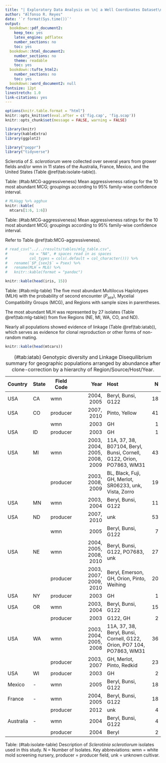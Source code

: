 ```yaml
---
title: "| Exploratory Data Analysis on \n| a Well Coordinates Dataset\n"
author: "Alfonso R. Reyes"
date: '`r format(Sys.time())`'
output:
  bookdown::pdf_document2:
    keep_tex: yes
    latex_engine: pdflatex
    number_sections: no
    toc: yes
  bookdown::html_document2:
    number_sections: no
    theme: readable
    toc: yes
  bookdown::tufte_html2:
    number_sections: no
    toc: yes
  bookdown::word_document2: null
fontsize: 12pt
linestretch: 1.0
link-citations: yes
---
```




```r

options(knitr.table.format = "html") 
knitr::opts_knit$set(eval.after = c('fig.cap', 'fig.scap'))
knitr::opts_chunk$set(message = FALSE, warning = FALSE)
```

```r
library(knitr)
library(kableExtra)
library(ggplot2)

library("poppr")
library("tidyverse")
```

Sclerotia of *S. sclerotiorum* were collected over several years from grower fields and/or wmn in 11 states of the Australia, France, Mexico, and the United States (Table \@ref(tab:isolate-table)). 


Table: (\#tab:MCG-aggressiveness) Mean aggressiveness ratings for the 10 most abundant MCG; groupings according to 95% family-wise confidence interval.

```r
# MLHagg %>% agghux
knitr::kable(
  mtcars[1:6, 1:6])
```

Table: (\#tab:MCG-aggressiveness) Mean aggressiveness ratings for the 10 most abundant MCG; groupings according to 95% family-wise confidence interval.


Refer to Table \@ref(tab:MCG-aggressiveness).

```r
# read_csv("../../results/tables/mlg_table.csv", 
#          na = "NA", # spaces read in as spaces
#          col_types = cols(.default = col_character())) %>%
#   rename(`$P_{sex}$` = Psex) %>% 
#   rename(MLH = MLG) %>%
#   knitr::kable(format = "pandoc")

knitr::kable(head(iris, 15))
```

Table: (\#tab:mlg-table) The five most abundant Multilocus Haplotypes (MLH) with
the probability of second encounter ($P_{sex}$), Mycelial Compatibility Groups (MCG), and Regions with sample sizes in parentheses.


The most abundant MLH was represented by 27 isolates (Table \@ref(tab:mlg-table)) from five Regions (NE, MI, WA, CO, and ND). 


Nearly all populations showed evidence of linkage (Table \@ref(tab:iatab)), which serves as evidence for clonal reproduction or other forms of non-random mating. 

```r

knitr::kable(head(mtcars))
```
Table: (\#tab:iatab) Genotypic diversity and Linkage Disequilibrium summary for geographic populations arranged by abundance after clone-correction by a hierarchy of
Region/Source/Host/Year. 


-----------------------------------------------------------------------------
Country   State  Field Code              Year Host                          N 
--------- ------ ---------- ----------------- -------------------------- ----
USA       CA     wmn               2004, 2005 Beryl, Bunsi, G122           18 

USA       CO     producer          2007, 2010 Pinto, Yellow                41 

                 wmn                     2003 GH                            1 

USA       ID     producer                2003 GH                            1 

USA       MI     wmn        2003, 2004, 2005, 11A, 37, 38, B07104,         43 
                                   2008, 2009 Beryl, Bunsi, Cornell,       
                                              G122, Orion, PO7863, WM31      

                 producer    2003, 2008, 2009 BL, Black, Fuji, GH,         19 
                                              Merlot, SR06233, unk,        
                                              Vista, Zorro 

USA       MN     wmn               2003, 2004 Beryl, Bunsi, G122           11 

USA       ND     producer          2007, 2010 unk                          53 

                 wmn                     2005 Beryl, Bunsi, G122            7 

USA       NE     wmn        2004, 2005, 2008, Beryl, Bunsi, G122,          27 
                                         2010 PO7683, unk                    

                 producer   2003, 2007, 2009, Beryl, Emerson, GH, Orion,   20 
                                         2010  Pinto, Weihing                 

USA       NY     producer                2003 GH                            1 

USA       OR     wmn               2003, 2004 Beryl, Bunsi, G122           15 

                 producer                2003 G122, GH                      2 

USA       WA     wmn        2003, 2004, 2005, 11A, 37, 38, Beryl, Bunsi,   36 
                                         2008  Cornell, G122, Orion, PO7      
                                              104, PO7863, WM31               

                 producer          2003, 2007 GH, Merlot, Pinto, Redkid    23 

USA       WI     producer                2003 GH                            2 

Mexico    -      wmn                     2005 Beryl, Bunsi, G122           18 

France    -      wmn               2004, 2005 Beryl, Bunsi, G122           18 

                 producer                2012 unk                           4 

Australia -      wmn                     2004 Beryl, Bunsi, G122            4 

                 producer                2004 Beryl                         2 

-----------------------------------------------------------------------------

Table: (\#tab:isolate-table) Description of *Sclerotinia sclerotiorum* isolates used in this study.
N = Number of Isolates. 
Key abbreviations: wmn = white mold screening nursery, producer = producer field, unk = unknown cultivar.



